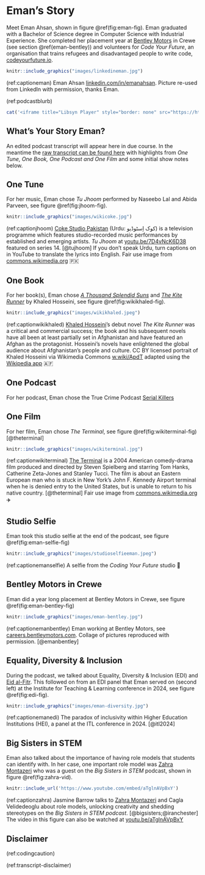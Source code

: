 # Eman's Story {#eman}

Meet Eman Ahsan, shown in figure \@ref(fig:eman-fig). Eman graduated with a Bachelor of Science degree in Computer Science with Industrial Experience. She completed her placement year at [Bentley Motors](https://en.wikipedia.org/wiki/Bentley) in Crewe (see section \@ref(eman-bentley)) and volunteers for *Code Your Future*, an organisation that trains refugees and disadvantaged people to write code, [codeyourfuture.io](https://codeyourfuture.io/).

```r
knitr::include_graphics("images/linkedineman.jpg")
```
(ref:captioneman) Eman Ahsan [linkedin.com/in/emanahsan](https://www.linkedin.com/in/emanahsan/). Picture re-used from LinkedIn with permission, thanks Eman.

(ref:podcastblurb)


```r
cat('<iframe title="Libsyn Player" style="border: none" src="https://html5-player.libsyn.com/embed/episode/id/32383057/height/90/theme/custom/thumbnail/yes/direction/forward/render-playlist/no/custom-color/000000/" height="90" width="100%" scrolling="no"  allowfullscreen="" webkitallowfullscreen="true" mozallowfullscreen="true" allowfullscreen="true" msallowfullscreen="true" style="border: none;"></iframe>')
```


## What's Your Story Eman? {#eman-story}

An edited podcast transcript will appear here in due course. In the meantime the [raw transcript can be found here](https://github.com/dullhunk/cdyf/blob/master/raw-transcript-eman.md) with highlights from *One Tune, One Book, One Podcast and One Film* and some initial show notes below.

## One Tune {#eman-tune}

For her music, Eman chose *Tu Jhoom* performed by Naseebo Lal and Abida Parveen, see figure \@ref(fig:jhoom-fig). 

```r
knitr::include_graphics("images/wikicoke.jpg")
```

(ref:captionjhoom) [Coke Studio Pakistan](https://en.wikipedia.org/wiki/Coke_Studio_Pakistan) (Urdu: کوک اِسٹوڈیو) is a television programme which features studio-recorded music performances by established and emerging artists. *Tu Jhoom* at [youtu.be/7D4vNcK6D38](https://www.youtu.be/7D4vNcK6D38) featured on series 14. [@tujhoom] If you don't speak Urdu, turn captions on in YouTube to translate the lyrics into English. Fair use image from [commons.wikimedia.org](https://commons.wikimedia.org) 🇵🇰

## One Book {#eman-book}

For her book(s), Eman chose *[A Thousand Splendid Suns](https://en.wikipedia.org/wiki/A_Thousand_Splendid_Suns)* and *[The Kite Runner](https://en.wikipedia.org/wiki/The_Kite_Runner)* by Khaled Hosseini, see figure \@ref(fig:wikikhaled-fig).

```r
knitr::include_graphics("images/wikikhaled.jpeg")
```

(ref:captionwikikhaled) [Khaled Hosseini](https://en.wikipedia.org/wiki/Khaled_Hosseini)'s debut novel *The Kite Runner* was a critical and commercial success; the book and his subsequent novels have all been at least partially set in Afghanistan and have featured an Afghan as the protagonist. Hosseini's novels have enlightened the global audience about Afghanistan's people and culture. CC BY licensed portrait of Khaled Hosseini via Wikimedia Commons [w.wiki/ApdT](https://w.wiki/ApdT) adapted using the [Wikipedia app](https://apps.apple.com/us/app/wikipedia/id324715238) 🇦🇫

## One Podcast {#eman-podcast}

For her podcast, Eman chose the True Crime Podcast [Serial Killers](https://open.spotify.com/show/4ruq7mH0jg1sFi8KQhnGb8)

## One Film {#eman-film}

For her film, Eman chose *The Terminal*, see figure \@ref(fig:wikiterminal-fig) [@theterminal]

```r
knitr::include_graphics("images/wikiterminal.jpg")
```

(ref:captionwikiterminal) [The Terminal](https://en.wikipedia.org/wiki/The_Terminal) is a 2004 American comedy-drama film produced and directed by Steven Spielberg and starring Tom Hanks, Catherine Zeta-Jones and Stanley Tucci. The film is about an Eastern European man who is stuck in New York's John F. Kennedy Airport terminal when he is denied entry to the United States, but is unable to return to his native country. [@theterminal] Fair use image from [commons.wikimedia.org](https://commons.wikimedia.org) ✈️


## Studio Selfie {#eman-selfie}

Eman took this studio selfie at the end of the podcast, see figure \@ref(fig:eman-selfie-fig)

```r
knitr::include_graphics("images/studioselfieeman.jpeg")
```

(ref:captionemanselfie) A selfie from the *Coding Your Future* studio 🤳


## Bentley Motors in Crewe {#eman-bentley}

Eman did a year long placement at Bentley Motors in Crewe, see figure \@ref(fig:eman-bentley-fig)

```r
knitr::include_graphics("images/eman-bentley.jpg")
```

(ref:captionemanbentley) Eman working at Bentley Motors, see [careers.bentleymotors.com](https://careers.bentleymotors.com). Collage of pictures reproduced with permission. [@emanbentley]

## Equality, Diversity & Inclusion {#eman-diversity}

During the podcast, we talked about  Equality, Diversity & Inclusion (EDI) and [Eid al-Fitr](https://en.wikipedia.org/wiki/Eid_al-Fitr). This followed on from an EDI panel that Eman served on (second left) at the Institute for Teaching & Learning conference in 2024, see figure \@ref(fig:edi-fig).

```r
knitr::include_graphics("images/eman-diversity.jpg")
```

(ref:captionemanedi) The paradox of inclusivity within Higher Education Institutions (HEI), a panel at the ITL conference in 2024. [@itl2024]

## Big Sisters in STEM {#eman-stem}

Eman also talked about the importance of having role models that students can identify with. In her case, one important role model was [Zahra Montazeri](https://research.manchester.ac.uk/en/persons/zahra.montazeri) who was a guest on the *Big Sisters in STEM* podcast, shown in figure \@ref(fig:zahra-vid).

```r
knitr::include_url('https://www.youtube.com/embed/aTglnAVpBxY')
```

(ref:captionzahra) Jasmine Barrow talks to [Zahra Montazeri](https://research.manchester.ac.uk/en/persons/zahra.montazeri) and Cagla Velidedeoglu about role models, unlocking creativity and shedding stereotypes on the *Big Sisters in STEM podcast*. [@bigsisters;@iranchester] The video in this figure can also be watched at [youtu.be/aTglnAVpBxY](https://youtu.be/aTglnAVpBxY)

## Disclaimer  


::: {.rmdcaution}

(ref:codingcaution)

(ref:transcript-disclaimer)  

:::
